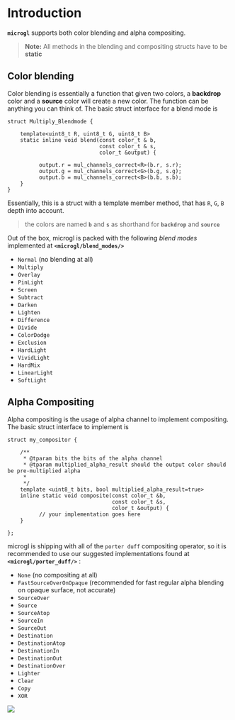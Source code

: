 # Introduction

**`microgl`** supports both color blending and alpha compositing.
> **Note:** All methods in the blending and compositing structs have to be **static**

## Color blending
Color blending is essentially a function that given two colors, a **backdrop** color and a **source** color
will create a new color. The function can be anything you can think of.
The basic struct interface for a blend mode is

```lang=cpp
struct Multiply_Blendmode {

    template<uint8_t R, uint8_t G, uint8_t B>
    static inline void blend(const color_t & b,
                             const color_t & s,
                             color_t &output) {

          output.r = mul_channels_correct<R>(b.r, s.r);
          output.g = mul_channels_correct<G>(b.g, s.g);
          output.b = mul_channels_correct<B>(b.b, s.b);
    }
}
```

Essentially, this is a struct with a template member method, that has `R`, `G`, `B` depth into account.

> the colors are named **`b`** and **`s`** as shorthand for **`backdrop`** and **`source`**

Out of the box, microgl is packed with the following *blend modes* implemented at 
**`<microgl/blend_modes/>`**
- `Normal` (no blending at all)
- `Multiply`
- `Overlay`
- `PinLight`
- `Screen`
- `Subtract`
- `Darken`
- `Lighten`
- `Difference`
- `Divide`
- `ColorDodge`
- `Exclusion`
- `HardLight`
- `VividLight`
- `HardMix`
- `LinearLight`
- `SoftLight`

## Alpha Compositing
Alpha compositing is the usage of alpha channel to implement compositing.
The basic struct interface to implement is 

```lang=cpp
struct my_compositor {

    /**
     * @tparam bits the bits of the alpha channel
     * @tparam multiplied_alpha_result should the output color should be pre-multiplied alpha
     *
     */
    template <uint8_t bits, bool multiplied_alpha_result=true>
    inline static void composite(const color_t &b,
                                 const color_t &s,
                                 color_t &output) {
          // your implementation goes here
    }

};

```

microgl is shipping with all of the `porter duff` compositing operator, so it is recommended
to use our suggested implementations found at **`<microgl/porter_duff/>`** :
- `None` (no compositing at all)
- `FastSourceOverOnOpaque` (recommended for fast regular alpha blending on opaque surface, not accurate)
- `SourceOver`
- `Source`
- `SourceAtop`
- `SourceIn`
- `SourceOut`
- `Destination`
- `DestinationAtop`
- `DestinationIn`
- `DestinationOut`
- `DestinationOver`
- `Lighter`
- `Clear`
- `Copy`
- `XOR`

<img src="/images/porter-duff.png"/>